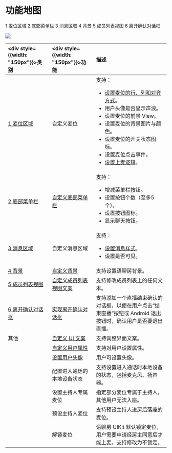 
# 功能地图

<DescZh/>

<a id="t1" href="#c1">1 麦位区域</a> <a id="t2" href="#c2">2 底部菜单栏</a> <a id="t3" href="#c3">3 消息区域</a> <a id="t4" href="#c4">4 背景</a> <a id="t5" href="#c5">5 成员列表视图</a> <a id="t6" href="#c6">6 离开确认对话框</a>    

<Frame width="512" height="auto" caption=""><img src="https://doc-media.zego.im/sdk-doc/Pics/ZegoUIKit/Android/feature_map/Live_Audio_Room_map_1.jpg" /></Frame>

| <div style={{width: "150px"}}>类别</div>   | <div style={{width: "150px"}}>功能</div>                                                               | 描述                                                                                                                                                                                                                                                                                                                                                                              |
| :----------------------------------------- | :----------------------------------------------------------------------------------------------------- | :-------------------------------------------------------------------------------------------------------------------------------------------------------------------------------------------------------------------------------------------------------------------------------------------------------------------------------------------------------------------------------- |
| <a id="c1" href="#t1">1 麦位区域</a>       | 自定义麦位                                                                                             | 支持：<ul><li>[设置麦位的行、列和对齐方式](./Custom%20prebuilt%20features/Customize%20the%20seats.mdx)。</li><li>用户头像是否显示声浪。</li><li>设置麦位的前景 View。</li><li>设置麦位的背景图片与颜色。</li><li>设置麦位的开关状态图标。</li><li>设置麦位点击事件。</li><li>[设置上麦逻辑](./Custom%20prebuilt%20features/Customize%20the%20seat-taking%20logic.mdx)。</li></ul> |
| <a id="c2" href="#t2">2 底部菜单栏</a>     | [自定义底部菜单栏](./Custom%20prebuilt%20features/Customize%20the%20bottom%20menu%20bar%20buttons.mdx) | 支持： <ul><li>增减菜单栏按钮。</li><li>设置按钮个数（至多5个）。</li><li>设置按钮图标。</li><li>显示聊天按钮。</li></ul>                                                                                                                                                                                                                                                         |
| <a id="c3" href="#t3">3 消息区域</a>       | 自定义消息区域                                                                                         | 支持：<ul><li>[设置消息样式](./Custom%20prebuilt%20features/Customize%20the%20text%20message%20UI.mdx)。</li><li>设置是否可见。</li></ul>                                                                                                                                                                                                                                         |
| <a id="c4" href="#t4">4 背景</a>           | [自定义背景](./Custom%20prebuilt%20features/Customize%20the%20background.mdx)                          | 支持设置语聊房背景。                                                                                                                                                                                                                                                                                                                                                              |
| <a id="c5" href="#t5">5 成员列表视图</a>   | [自定义成员列表视图文案](./Custom%20prebuilt%20features/Modify%20user%20interface%20text.mdx)          | 支持修改成员列表上的任何文本。                                                                                                                                                                                                                                                                                                                                                    |
| <a id="c6" href="#t6">6 离开确认对话框</a> | [实现离开确认对话框](./Custom%20prebuilt%20features/Set%20a%20leave%20confirmation%20dialog.mdx)       | 支持添加一个直播结束确认的对话框，以便在用户点击“结束直播”按钮或 Android 退出按钮时，确认用户是否要退出直播。                                                                                                                                                                                                                                                                     |
| 其他                                       | [自定义 UI 文案](./Custom%20prebuilt%20features/Modify%20user%20interface%20text.mdx)                  | 支持调整界面文案。                                                                                                                                                                                                                                                                                                                                                                |
|                                            | [自定义用户属性](./Custom%20prebuilt%20features/Customize%20user%20attributes.mdx)                     | 支持对用户设置属性。                                                                                                                                                                                                                                                                                                                                                              |
|                                            | [设置用户头像](./Custom%20prebuilt%20features/Set%20avatar%20for%20users.mdx)                          | 用户可设置头像。                                                                                                                                                                                                                                                                                                                                                                  |
|                                            | 配置进入通话的本地设备状态                                                                             | 支持设置进入通话时本地设备的状态，包括麦克风、扬声器。                                                                                                                                                                                                                                                                                                                            |
|                                            | 设置主持人专属麦位                                                                                     | 指定部分麦位专属于主持人，其他用户无法入座。                                                                                                                                                                                                                                                                                                                                      |
|                                            | 预设主持人麦位                                                                                         | 支持预设主持人进房后落座的麦位。                                                                                                                                                                                                                                                                                                                                                  |
|                                            | 解锁麦位                                                                                               | 语聊房 UIKit 默认锁定麦位，用户需要申请经房主同意后才能上麦。支持修改为不锁定。                                                                                                                                                                                                                                                                                                   |

